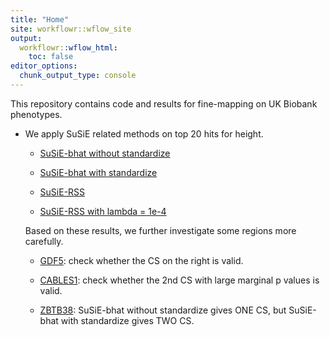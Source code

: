 ```yaml
---
title: "Home"
site: workflowr::wflow_site
output:
  workflowr::wflow_html:
    toc: false
editor_options:
  chunk_output_type: console
---
```


This repository contains code and results for fine-mapping on UK Biobank phenotypes.

* We apply SuSiE related methods on top 20 hits for height.
    
    - [SuSiE-bhat without standardize](finemap_height_20top_susiebhat_nostandardize.html)
    
    - [SuSiE-bhat with standardize](finemap_height_20top_susiebhat_standardize.html)
    
    - [SuSiE-RSS](finemap_height_20top_susierss.html)
    
    - [SuSiE-RSS with lambda = 1e-4](finemap_height_20top_susierss_lambda.html)
    
    Based on these results, we further investigate some regions more carefully. 
    
    - [GDF5](finemap_height_GDF5_check.html): check whether the CS on the right is valid.
    
    - [CABLES1](finemap_height_CABLES1_check.html): check whether the 2nd CS with large marginal p values is valid.
    
    - [ZBTB38](finemap_height_ZBTB38_check.html): SuSiE-bhat without standardize gives ONE CS, but SuSiE-bhat with standardize gives TWO CS.
    
    
